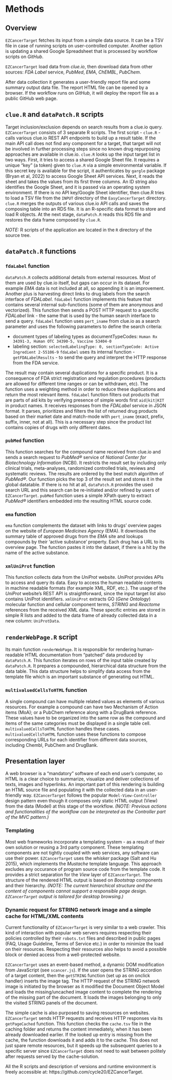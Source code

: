 # Methods

## Overview

`EZCancerTarget` fetches its input from a simple data source.
It can be a TSV file in case of running scripts on user-controlled computer.
Another option is updating a shared Google Spreadsheet that is processed by
workflow scripts on _GitHub_.

`EZCancerTarget` load data from _clue.io_, then download data from other
sources: _FDA Label_ service, _PubMed_, _EMA_, _ChEMBL_, _PubChem_.

After data collection it generates a user-friendly report file and some
summary output data file. The report HTML file can be opened by a browser.
If the workflow runs on _GitHub_, it will deploy the report file as
a public GitHub web page.


## `clue.R` and `dataPatch.R` scripts

Target inclusion/exclusion depends on search results from a clue.io query. `EZCancerTarget` consists of 3 separate R scripts. The first script - `clue.R` - calls various clue.io REST API endpoints to build up a result table. If the main API call does not find any component for a target, that target will not be involved in further processing steps since no known drug repurposing approaches are available in clue.io. `clue.R` looks up the input target list in two ways. First, it tries to access a shared Google Sheet file. It requires a unique "key" (a token) given to `clue.R` via a simple environmental variable. If this secret key is available for the script, it authenticates by `gargle` package (Bryan et al, 2022) to access Google Sheet API services. Next, it reads the sheet and takes the values from its first three columns. An ID string also identifies the Google Sheet, and it is passed via an operating system environment. If there is no API key/Google Sheet identifier, then clue.R tries to load a TSV file from the `INPUT` directory of the `EasyCancerTarget` directory. `clue.R` merges the outputs of various clue.io API calls and saves the composing table into an RDS file. It is an R-specific data format to store and load R objects. At the next stage, `dataPatch.R` reads this RDS file and restores the data frame composed by `clue.R`.

_NOTE:_ R scripts of the application are located in the `R` directory of the source tree.

## `dataPatch.R` functions

### `fdaLabel` function

`dataPatch.R` collects additional details from external resources. Most of them are used by clue.io itself, but gaps can occur in its dataset. For example _EMA_ data is not included at all, so appending it is an improvement. Another plus is harvesting direct links to drug labels from the search interface of _FDALabel_. `fdaLabel` function implements this feature that contains several internal sub-functions (some of them are anonymous and vectorized). This function then sends a POST HTTP request to a specific _FDALabel_ link - the same that is used by the human search interface to send a query. `fdaLabel` function uses `pert_iname` from clue.io as a search parameter and uses the following parameters to define the search criteria:

* document types of labeling types as documentTypeCodes: `Human Rx 34391-3, Human OTC 34390-5, Vaccine 53404-0`
* labeling section: `selectedLabelingType: 0, sectionTypeCode: Active Ingredient 2-55106-9`
  `fdaLabel` uses its internal function - `getFDALabelResults` - to send the query and interpret the HTTP response from the FDA service.

The result may contain several duplications for a specific product. It is a consequence of FDA strict registration and regulation procedures (products are allowed for different time ranges or can be withdrawn, etc). The function uses a weighting method in order to reduce these duplications and return the most relevant items. `fdaLabel` function filters out products that are parts of aid kits by verifying presence of simple words first `aid|kit|KIT` in product names. It receives responses from the _FDALabel_ service in JSON format. It parses, prioritizes and filters the list of returned drug products based on their market date and match-mode with `pert_iname` (exact, prefix, suffix, inner, not at all). This is a necessary step since the product list contains copies of drugs with only different dates.


### `pubMed` function

This function searches for the compound name received from clue.io and sends a search request to _PubMed®_ service of _National Center for Biotechnology Information_ (NCBI). It restricts the result set by including only clinical trials, meta-analyses, randomized controlled trials, reviews and systematic reviews. The results are ordered by the best match algorithm of _PubMed®_. Our function picks the top 3 of the result set and stores it in the global datatable. If there is no hit at all, `dataPatch.R` provides the used search URL and this search can be re-initiated and/or refined by users of `EZCancerTarget`. `pubMed` function uses a simple XPath query to extract _PubMed®_ identifiers embedded into the resulting HTML source code.

### `ema` function

`ema` function complements the dataset with links to drugs' overview pages on the website of _European Medicines Agency_ (EMA). It downloads the summary table of approved drugs from the _EMA_ site and lookups compounds by their 'active substance' property. Each drug has a URL to its overview page. The function pastes it into the dataset, if there is a hit by the name of the active substance.

### `xmlUniProt` function

This function collects data from the _UniProt_ website. _UniProt_ provides APIs to access and query its data. Easy to access the human readable contents in machine readable formats (for example XML, RDF, etc.). The usage of the _UniProt_ website's REST API is straightforward, since the input target list also contains UniProt identifiers. `xmlUniProt` extracts GO (_Gene Ontology_) molecular function and cellular component terms, _STRING_ and _Reactome_ references from the received XML data. These specific entries are stored in simple R lists and added to the data frame of already collected data in a new column: `UniProtData`.

## `renderWebPage.R` script

Its main function `renderWebPage`. It is responsible for rendering human-readable HTML documentation from "patched" data produced by `dataPatch.R`. This function iterates on rows of the input table created by `dataPatch.R`. It prepares a compounded, hierarchical data structure from the data table. This data structure helps to simplify data access from the template file which is an important substance of generating out HTML.

### `multivaluedCellsToHTML` function

A single compound can have multiple related values as elements of various resources. For example a compound can have two Mechanism of Action items (MoA); or a PubChem reference along with a DrugBank reference. These values have to be organized into the same row as the compound and items of the same categories must be displayed in a single table cell. `multivaluedCellsToHTML` function handles these cases. `multivaluedCellsToHTML` function uses these functions to compose corresponding URLs for each identifier from different data sources, including Chembl, PubChem and DrugBank.

## Presentation layer

A web browser is a "mandatory" software of each end user's computer, so HTML is a clear choice to summarize, visualize and deliver collections of texts, images and hyperlinks. An important part of this rendering is building an HTML source file and populating it with the collected data in an user-friendly way. `EZCancerTarget` follows the popular `Model-View-Controller` design pattern even though it composes only static HTML output (View) from the data (Model) at this stage of the workflow. _(NOTE: Previous actions and functionalities of the workflow can be interpreted as the Controller part of the MVC pattern.)_

### Templating

Most web frameworks incorporate a templating system - as a result of their own solution or reusing a 3rd party component. These templating components are not tightly coupled with web services, any software can use their power. `EZCancerTarget` uses the _whisker_ package (Salt and Hu 2015), which implements the _Mustache_ template language. This approach excludes any occurance of program source code from the template code. It provides a strict separation for the _View_ layer of `EZCancerTarget`. The structure of the rendered HTML output is based on _Bootstrap_ components and their hierarchy. _(NOTE: The current hierarchical structure and the content of components cannot support a responsible page design. `EZCancerTarget` output is tailored for desktop browsing.)_

### Dynamic request for STRING network image and a simple cache for HTML/XML contents

Current functionality of `EZCancerTarget` is very similar to a web crawler. This kind of interaction with popular web servers requires respecting their policies controlled by their `robots.txt` files and described in public pages (FAQ, Usage Guideline, Terms of Service etc.) in order to minimize the load on their resources. Respecting their resources also helps to avoid a possible block or denied access from a well-protected website. 

`EZCancerTarget` uses an event-based method, a dynamic DOM modification from JavaScript (see `scancer.js`). If the user opens the STRING accordion of a target content, then the `getSTRING` function (set up as on onclick handler) inserts the image tag. The HTTP request of the STRING network image is initiated by the browser as it modified the Document Object Model and loads the missing/uncached image content to complete the rendering of the missing part of the document. It loads the images belonging to only the visited STRING panels of the document.

The simple cache is also purposed to saving resources on websites. `EZCancerTarget` sends HTTP requests and receives HTTP responses via its `getPageCached` function. This function checks the `cache.tsv` file in the caching folder and returns the content immediately, when it has been already downloaded earlier. If the looked up entry is missing from the cache, the function downloads it and adds it to the cache. This does not just spare remote resources, but it speeds up the subsequent queries to a specific server since `EZCancerTarget` does not need to wait between politely after requests served by the cache-solution.

All the R scripts and description of versions and runtime environment is freely accessible at: https://github.com/cycle20/EZCancerTarget.
